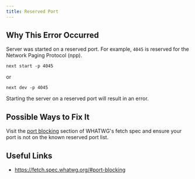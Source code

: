 ```yaml
---
title: Reserved Port
---
```


## Why This Error Occurred

Server was started on a reserved port. For example, `4045` is reserved for the Network Paging Protocol (npp).

```
next start -p 4045
```

or

```
next dev -p 4045
```

Starting the server on a reserved port will result in an error.

## Possible Ways to Fix It

Visit the [port blocking](https://fetch.spec.whatwg.org/#port-blocking) section of WHATWG's fetch spec and ensure your port is not on the known reserved port list.

## Useful Links

- https://fetch.spec.whatwg.org/#port-blocking
